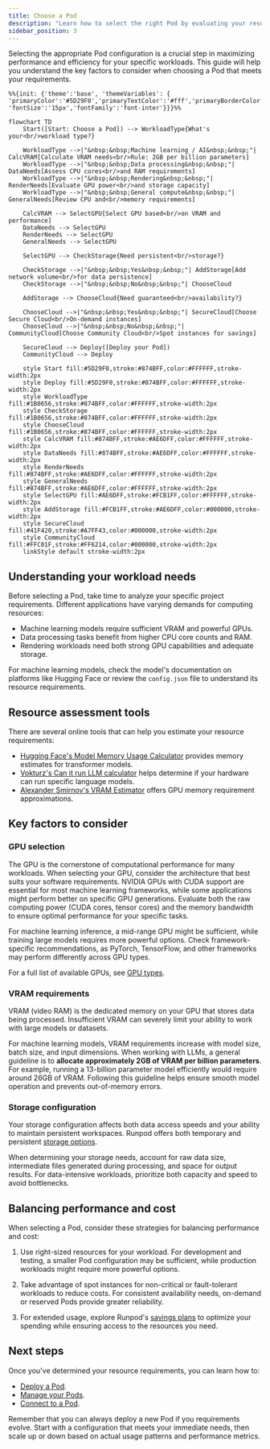 ```yaml
---
title: Choose a Pod
description: "Learn how to select the right Pod by evaluating your resource requirements."
sidebar_position: 3
---
```


Selecting the appropriate Pod configuration is a crucial step in maximizing performance and efficiency for your specific workloads. This guide will help you understand the key factors to consider when choosing a Pod that meets your requirements.

```mermaid
%%{init: {'theme':'base', 'themeVariables': { 'primaryColor':'#5D29F0','primaryTextColor':'#fff','primaryBorderColor':'#874BFF','lineColor':'#AE6DFF','secondaryColor':'#AE6DFF','tertiaryColor':'#FCB1FF','edgeLabelBackground':'#AE6DFF', 'fontSize':'15px','fontFamily':'font-inter'}}}%%

flowchart TD
    Start([Start: Choose a Pod]) --> WorkloadType{What's your<br/>workload type?}
    
    WorkloadType -->|"&nbsp;&nbsp;Machine learning / AI&nbsp;&nbsp;"| CalcVRAM[Calculate VRAM needs<br/>Rule: 2GB per billion parameters]
    WorkloadType -->|"&nbsp;&nbsp;Data processing&nbsp;&nbsp;"| DataNeeds[Assess CPU cores<br/>and RAM requirements]
    WorkloadType -->|"&nbsp;&nbsp;Rendering&nbsp;&nbsp;"| RenderNeeds[Evaluate GPU power<br/>and storage capacity]
    WorkloadType -->|"&nbsp;&nbsp;General compute&nbsp;&nbsp;"| GeneralNeeds[Review CPU and<br/>memory requirements]
    
    CalcVRAM --> SelectGPU[Select GPU based<br/>on VRAM and performance]
    DataNeeds --> SelectGPU
    RenderNeeds --> SelectGPU
    GeneralNeeds --> SelectGPU
    
    SelectGPU --> CheckStorage{Need persistent<br/>storage?}
    
    CheckStorage -->|"&nbsp;&nbsp;Yes&nbsp;&nbsp;"| AddStorage[Add network volume<br/>for data persistence]
    CheckStorage -->|"&nbsp;&nbsp;No&nbsp;&nbsp;"| ChooseCloud
    
    AddStorage --> ChooseCloud{Need guaranteed<br/>availability?}
    
    ChooseCloud -->|"&nbsp;&nbsp;Yes&nbsp;&nbsp;"| SecureCloud[Choose Secure Cloud<br/>On-demand instances]
    ChooseCloud -->|"&nbsp;&nbsp;No&nbsp;&nbsp;"| CommunityCloud[Choose Community Cloud<br/>Spot instances for savings]
    
    SecureCloud --> Deploy([Deploy your Pod])
    CommunityCloud --> Deploy
    
    style Start fill:#5D29F0,stroke:#874BFF,color:#FFFFFF,stroke-width:2px
    style Deploy fill:#5D29F0,stroke:#874BFF,color:#FFFFFF,stroke-width:2px
    style WorkloadType fill:#1B0656,stroke:#874BFF,color:#FFFFFF,stroke-width:2px
    style CheckStorage fill:#1B0656,stroke:#874BFF,color:#FFFFFF,stroke-width:2px
    style ChooseCloud fill:#1B0656,stroke:#874BFF,color:#FFFFFF,stroke-width:2px
    style CalcVRAM fill:#874BFF,stroke:#AE6DFF,color:#FFFFFF,stroke-width:2px
    style DataNeeds fill:#874BFF,stroke:#AE6DFF,color:#FFFFFF,stroke-width:2px
    style RenderNeeds fill:#874BFF,stroke:#AE6DFF,color:#FFFFFF,stroke-width:2px
    style GeneralNeeds fill:#874BFF,stroke:#AE6DFF,color:#FFFFFF,stroke-width:2px
    style SelectGPU fill:#AE6DFF,stroke:#FCB1FF,color:#FFFFFF,stroke-width:2px
    style AddStorage fill:#FCB1FF,stroke:#AE6DFF,color:#000000,stroke-width:2px
    style SecureCloud fill:#41F420,stroke:#A7FF43,color:#000000,stroke-width:2px
    style CommunityCloud fill:#FFC01F,stroke:#FF6214,color:#000000,stroke-width:2px
    linkStyle default stroke-width:2px
```

## Understanding your workload needs

Before selecting a Pod, take time to analyze your specific project requirements. Different applications have varying demands for computing resources:

- Machine learning models require sufficient VRAM and powerful GPUs.
- Data processing tasks benefit from higher CPU core counts and RAM.
- Rendering workloads need both strong GPU capabilities and adequate storage.

For machine learning models, check the model's documentation on platforms like Hugging Face or review the `config.json` file to understand its resource requirements.

## Resource assessment tools

There are several online tools that can help you estimate your resource requirements:

- [Hugging Face's Model Memory Usage Calculator](https://huggingface.co/spaces/hf-accelerate/model-memory-usage) provides memory estimates for transformer models.
- [Vokturz's Can it run LLM calculator](https://huggingface.co/spaces/Vokturz/can-it-run-llm) helps determine if your hardware can run specific language models.
- [Alexander Smirnov's VRAM Estimator](https://vram.asmirnov.xyz) offers GPU memory requirement approximations.

## Key factors to consider

### GPU selection

The GPU is the cornerstone of computational performance for many workloads. When selecting your GPU, consider the architecture that best suits your software requirements. NVIDIA GPUs with CUDA support are essential for most machine learning frameworks, while some applications might perform better on specific GPU generations. Evaluate both the raw computing power (CUDA cores, tensor cores) and the memory bandwidth to ensure optimal performance for your specific tasks.

For machine learning inference, a mid-range GPU might be sufficient, while training large models requires more powerful options. Check framework-specific recommendations, as PyTorch, TensorFlow, and other frameworks may perform differently across GPU types.

For a full list of available GPUs, see [GPU types](/references/gpu-types).

### VRAM requirements

VRAM (video RAM) is the dedicated memory on your GPU that stores data being processed. Insufficient VRAM can severely limit your ability to work with large models or datasets.

For machine learning models, VRAM requirements increase with model size, batch size, and input dimensions. When working with LLMs, a general guideline is to **allocate approximately 2GB of VRAM per billion parameters**. For example, running a 13-billion parameter model efficiently would require around 26GB of VRAM. Following this guideline helps ensure smooth model operation and prevents out-of-memory errors.

### Storage configuration

Your storage configuration affects both data access speeds and your ability to maintain persistent workspaces. Runpod offers both temporary and persistent [storage options](/pods/storage/types).

When determining your storage needs, account for raw data size, intermediate files generated during processing, and space for output results. For data-intensive workloads, prioritize both capacity and speed to avoid bottlenecks.

## Balancing performance and cost

When selecting a Pod, consider these strategies for balancing performance and cost:

1. Use right-sized resources for your workload. For development and testing, a smaller Pod configuration may be sufficient, while production workloads might require more powerful options.

2. Take advantage of spot instances for non-critical or fault-tolerant workloads to reduce costs. For consistent availability needs, on-demand or reserved Pods provide greater reliability.

3. For extended usage, explore Runpod's [savings plans](/pods/pricing#savings-plans) to optimize your spending while ensuring access to the resources you need.

## Next steps

Once you've determined your resource requirements, you can learn how to:

- [Deploy a Pod](/get-started).
- [Manage your Pods](/pods/manage-pods).
- [Connect to a Pod](/pods/connect-to-a-pod).

Remember that you can always deploy a new Pod if you requirements evolve. Start with a configuration that meets your immediate needs, then scale up or down based on actual usage patterns and performance metrics.
